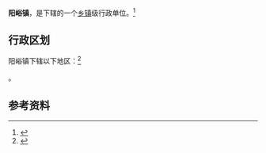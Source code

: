 {{中国乡级行政区|61/04/24/107/000}}

'''阳峪镇'''，是{{PRC admin/fullname|61/04/24/107/000|3}}下辖的一个[[乡镇|乡镇]]级行政单位。<ref>{{PRC admin/ref sgc|{{PRC admin/parent|61/04/24/107/000}}}}</ref>

== 行政区划 ==

阳峪镇下辖以下地区：<ref>{{PRC admin/ref sgc|61/04/24/107/000}}</ref>

{{PRC admin/children|61/04/24/107/000}}。

== 参考资料 ==

{{reflist}}

{{行政区划小作品}}
{{PRC admin/navcat|61/04/24/107/000}}